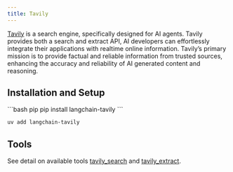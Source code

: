 ```yaml
---
title: Tavily
---
```


[Tavily](https://tavily.com) is a search engine, specifically designed for AI agents.
Tavily provides both a search and extract API, AI developers can effortlessly integrate their
applications with realtime online information. Tavily’s primary mission is to provide factual
and reliable information from trusted sources, enhancing the accuracy and reliability of AI
generated content and reasoning.

## Installation and Setup

<CodeGroup>
```bash pip
pip install langchain-tavily
```

```bash uv
uv add langchain-tavily
```
</CodeGroup>

## Tools

See detail on available tools [tavily_search](/oss/integrations/tools/tavily_search) and [tavily_extract](/oss/integrations/tools/tavily_extract).
